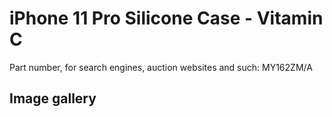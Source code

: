 
# iPhone 11 Pro Silicone Case - Vitamin C

Part number, for search engines, auction websites and such: MY162ZM/A

## Image gallery

<div style={{ width: '100%', maxWidth: '768px' }}>
<GalleryComponent
    images={[
      {
        original: "/everysource/MY162.webp",
        thumbnail: "/everypreview/MY162.webp",
      },
      {
        original: "/everysource/MY162_AV1.webp",
        thumbnail: "/everypreview/MY162_AV1.webp",
      },
      {
        original: "/everysource/MY162_AV2.webp",
        thumbnail: "/everypreview/MY162_AV2.webp",
      },
      {
        original: "/everysource/MY162_AV3.webp",
        thumbnail: "/everypreview/MY162_AV3.webp",
      },
      {
        original: "/everysource/MY162_AV4.webp",
        thumbnail: "/everypreview/MY162_AV4.webp",
      },
      {
        original: "/everysource/MY162_AV5.webp",
        thumbnail: "/everypreview/MY162_AV5.webp",
      }
    ]}
  />
</div>